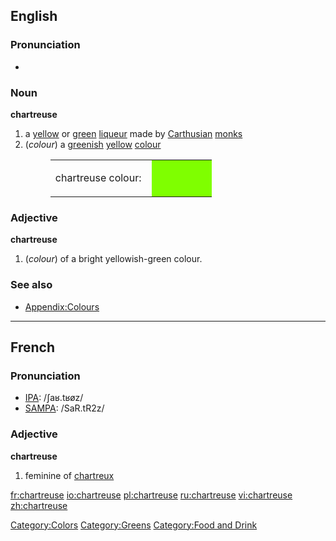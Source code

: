 ==English==

===Pronunciation===
*{{audio|en-us-chartreuse.ogg|Audio (US)}}

===Noun===
'''chartreuse '''
# a [[yellow]] or [[green]] [[liqueur]] made by [[Carthusian]] [[monk]]s
#(''colour'') a [[green]]ish [[yellow]] [[colour]]
#:<table><tr><td>chartreuse colour: &nbsp;</td><td bgcolor="#7FFF00" width="80">&nbsp; </td></tr></table>

===Adjective===
'''chartreuse'''
#(''colour'') of a bright yellowish-green colour.

===See also===
*[[Wiktionary_Appendix:Colours|Appendix:Colours]]

[[Category:Colors]]
[[Category:Greens]]
[[Category:Food and Drink]]
----

==French==

===Pronunciation===
*[[w:IPA|IPA]]: /ʃaʁ.tʁøz/
*[[w:SAMPA|SAMPA]]: /SaR.tR2z/

===Adjective===
'''chartreuse'''

# feminine of [[chartreux]]

[[fr:chartreuse]]
[[io:chartreuse]]
[[pl:chartreuse]]
[[ru:chartreuse]]
[[vi:chartreuse]]
[[zh:chartreuse]]
